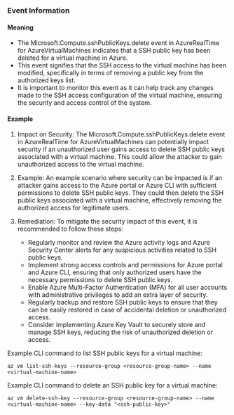 
### Event Information

#### Meaning

- The Microsoft.Compute.sshPublicKeys.delete event in AzureRealTime for AzureVirtualMachines indicates that a SSH public key has been deleted for a virtual machine in Azure.
- This event signifies that the SSH access to the virtual machine has been modified, specifically in terms of removing a public key from the authorized keys list.
- It is important to monitor this event as it can help track any changes made to the SSH access configuration of the virtual machine, ensuring the security and access control of the system.

#### Example

1. Impact on Security: The Microsoft.Compute.sshPublicKeys.delete event in AzureRealTime for AzureVirtualMachines can potentially impact security if an unauthorized user gains access to delete SSH public keys associated with a virtual machine. This could allow the attacker to gain unauthorized access to the virtual machine.

2. Example: An example scenario where security can be impacted is if an attacker gains access to the Azure portal or Azure CLI with sufficient permissions to delete SSH public keys. They could then delete the SSH public keys associated with a virtual machine, effectively removing the authorized access for legitimate users.

3. Remediation: To mitigate the security impact of this event, it is recommended to follow these steps:
   - Regularly monitor and review the Azure activity logs and Azure Security Center alerts for any suspicious activities related to SSH public keys.
   - Implement strong access controls and permissions for Azure portal and Azure CLI, ensuring that only authorized users have the necessary permissions to delete SSH public keys.
   - Enable Azure Multi-Factor Authentication (MFA) for all user accounts with administrative privileges to add an extra layer of security.
   - Regularly backup and restore SSH public keys to ensure that they can be easily restored in case of accidental deletion or unauthorized access.
   - Consider implementing Azure Key Vault to securely store and manage SSH keys, reducing the risk of unauthorized deletion or access.

Example CLI command to list SSH public keys for a virtual machine:
```
az vm list-ssh-keys --resource-group <resource-group-name> --name <virtual-machine-name>
```

Example CLI command to delete an SSH public key for a virtual machine:
```
az vm delete-ssh-key --resource-group <resource-group-name> --name <virtual-machine-name> --key-data "<ssh-public-key>"
```

